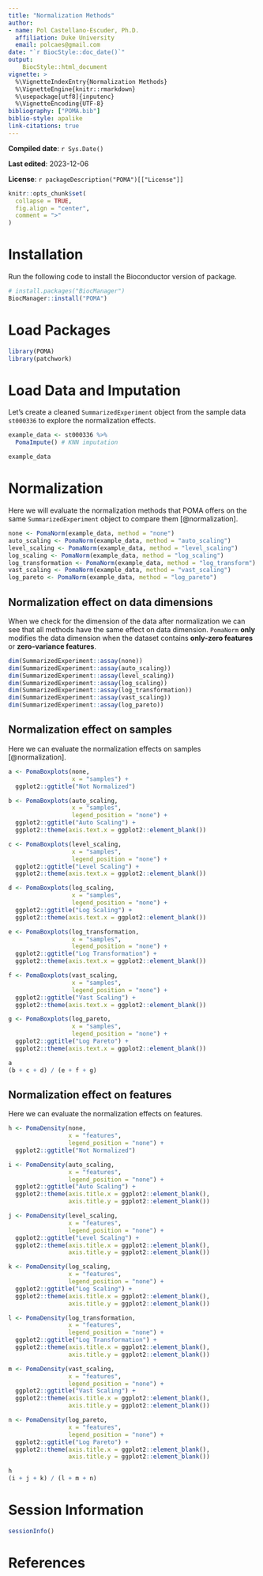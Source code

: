 ```yaml
---
title: "Normalization Methods"
author: 
- name: Pol Castellano-Escuder, Ph.D.
  affiliation: Duke University
  email: polcaes@gmail.com
date: "`r BiocStyle::doc_date()`"
output: 
    BiocStyle::html_document
vignette: >
  %\VignetteIndexEntry{Normalization Methods}
  %\VignetteEngine{knitr::rmarkdown}
  %\usepackage[utf8]{inputenc}
  %\VignetteEncoding{UTF-8}
bibliography: ["POMA.bib"]
biblio-style: apalike
link-citations: true
---
```


**Compiled date**: `r Sys.Date()`

**Last edited**: 2023-12-06

**License**: `r packageDescription("POMA")[["License"]]`

```r
knitr::opts_chunk$set(
  collapse = TRUE,
  fig.align = "center",
  comment = ">"
)
```

# Installation

Run the following code to install the Bioconductor version of package.        

```r
# install.packages("BiocManager")
BiocManager::install("POMA")
```

# Load Packages

```r
library(POMA)
library(patchwork)
```

# Load Data and Imputation

Let's create a cleaned `SummarizedExperiment` object from the sample data `st000336` to explore the normalization effects.  

```r
example_data <- st000336 %>% 
  PomaImpute() # KNN imputation

example_data
```

# Normalization

Here we will evaluate the normalization methods that POMA offers on the same `SummarizedExperiment` object to compare them [@normalization].  

```r
none <- PomaNorm(example_data, method = "none")
auto_scaling <- PomaNorm(example_data, method = "auto_scaling")
level_scaling <- PomaNorm(example_data, method = "level_scaling")
log_scaling <- PomaNorm(example_data, method = "log_scaling")
log_transformation <- PomaNorm(example_data, method = "log_transform")
vast_scaling <- PomaNorm(example_data, method = "vast_scaling")
log_pareto <- PomaNorm(example_data, method = "log_pareto")
```

## Normalization effect on data dimensions

When we check for the dimension of the data after normalization we can see that all methods have the same effect on data dimension. `PomaNorm` **only** modifies the data dimension when the dataset contains **only-zero features** or **zero-variance features**.   

```r
dim(SummarizedExperiment::assay(none))
dim(SummarizedExperiment::assay(auto_scaling))
dim(SummarizedExperiment::assay(level_scaling))
dim(SummarizedExperiment::assay(log_scaling))
dim(SummarizedExperiment::assay(log_transformation))
dim(SummarizedExperiment::assay(vast_scaling))
dim(SummarizedExperiment::assay(log_pareto))
```

## Normalization effect on samples

Here we can evaluate the normalization effects on samples [@normalization].   

```r
a <- PomaBoxplots(none, 
                  x = "samples") +
  ggplot2::ggtitle("Not Normalized")

b <- PomaBoxplots(auto_scaling, 
                  x = "samples", 
                  legend_position = "none") +
  ggplot2::ggtitle("Auto Scaling") +
  ggplot2::theme(axis.text.x = ggplot2::element_blank())

c <- PomaBoxplots(level_scaling, 
                  x = "samples", 
                  legend_position = "none") +
  ggplot2::ggtitle("Level Scaling") +
  ggplot2::theme(axis.text.x = ggplot2::element_blank())

d <- PomaBoxplots(log_scaling, 
                  x = "samples", 
                  legend_position = "none") +
  ggplot2::ggtitle("Log Scaling") +
  ggplot2::theme(axis.text.x = ggplot2::element_blank())

e <- PomaBoxplots(log_transformation, 
                  x = "samples", 
                  legend_position = "none") +
  ggplot2::ggtitle("Log Transformation") +
  ggplot2::theme(axis.text.x = ggplot2::element_blank())

f <- PomaBoxplots(vast_scaling, 
                  x = "samples", 
                  legend_position = "none") +
  ggplot2::ggtitle("Vast Scaling") +
  ggplot2::theme(axis.text.x = ggplot2::element_blank())

g <- PomaBoxplots(log_pareto, 
                  x = "samples", 
                  legend_position = "none") +
  ggplot2::ggtitle("Log Pareto") +
  ggplot2::theme(axis.text.x = ggplot2::element_blank())

a  
(b + c + d) / (e + f + g)
```

## Normalization effect on features

Here we can evaluate the normalization effects on features.   

```r
h <- PomaDensity(none, 
                 x = "features", 
                 legend_position = "none") +
  ggplot2::ggtitle("Not Normalized")

i <- PomaDensity(auto_scaling, 
                 x = "features", 
                 legend_position = "none") +
  ggplot2::ggtitle("Auto Scaling") +
  ggplot2::theme(axis.title.x = ggplot2::element_blank(),
                 axis.title.y = ggplot2::element_blank())

j <- PomaDensity(level_scaling, 
                 x = "features", 
                 legend_position = "none") +
  ggplot2::ggtitle("Level Scaling") +
  ggplot2::theme(axis.title.x = ggplot2::element_blank(),
                 axis.title.y = ggplot2::element_blank())

k <- PomaDensity(log_scaling, 
                 x = "features", 
                 legend_position = "none") +
  ggplot2::ggtitle("Log Scaling") +
  ggplot2::theme(axis.title.x = ggplot2::element_blank(),
                 axis.title.y = ggplot2::element_blank())

l <- PomaDensity(log_transformation, 
                 x = "features", 
                 legend_position = "none") +
  ggplot2::ggtitle("Log Transformation") +
  ggplot2::theme(axis.title.x = ggplot2::element_blank(),
                 axis.title.y = ggplot2::element_blank())

m <- PomaDensity(vast_scaling, 
                 x = "features", 
                 legend_position = "none") +
  ggplot2::ggtitle("Vast Scaling") +
  ggplot2::theme(axis.title.x = ggplot2::element_blank(),
                 axis.title.y = ggplot2::element_blank())

n <- PomaDensity(log_pareto, 
                 x = "features", 
                 legend_position = "none") +
  ggplot2::ggtitle("Log Pareto") +
  ggplot2::theme(axis.title.x = ggplot2::element_blank(),
                 axis.title.y = ggplot2::element_blank())

h  
(i + j + k) / (l + m + n)
```

# Session Information

```r
sessionInfo()
```

# References

